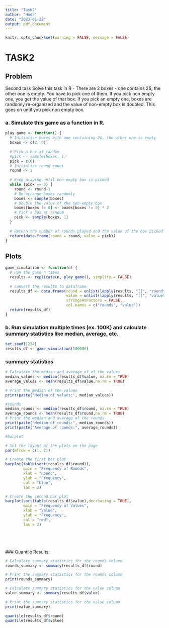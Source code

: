 ---
title: "Task2"
author: "Hoda"
date: "2023-01-22"
output: pdf_document
---

```{r setup, include=FALSE} 
knitr::opts_chunk$set(warning = FALSE, message = FALSE) 
```

# TASK2

## Problem

Second task Solve this task in R - There are 2 boxes - one contains 2$, the other one is empty. You have to pick one of them. If you pick non empty one, you get the value of that box. If you pick an empty one, boxes are randomly re-organized and the value of non-empty box is doubled. This goes on until you pick non empty box.


### a. Simulate this game as a function in R.



```{r echo=TRUE}
play_game <- function() {
  # Initialize boxes with one containing 2$, the other one is empty
  boxes <- c(2, 0)
  
  # Pick a box at random
  #pick <- sample(boxes, 1)
  pick = c(0)
  # Initialize round count
  round <- 1
  
  # Keep playing until non-empty box is picked
  while (pick == 0) {
    round <- round+1
    # Re-arrange boxes randomly
    boxes <- sample(boxes)
    # Double the value of the non-empty box
    boxes[boxes != 0] <- boxes[boxes != 0] * 2
    # Pick a box at random
    pick <- sample(boxes, 1)
  }
  
  # Return the number of rounds played and the value of the box picked in a dataframe
  return(data.frame(round = round, value = pick))
}
```

##  Plots


```{r echo=TRUE}
game_simulation <- function(n) {
  # Run the game n times
  results <- replicate(n, play_game(), simplify = FALSE)
  
  # convert the results to dataframe
  results_df <- data.frame(round = unlist(lapply(results, "[[", "round")), 
                           value = unlist(lapply(results, "[[", "value")),
                           stringsAsFactors = FALSE,
                           col.names = c("rounds", "value"))
  return(results_df)
}
```

### b. Run simulation multiple times (ex. 100K) and calculate summary statistics like median, average, etc.

```{r}
set.seed(1234)
results_df <- game_simulation(100000)

```

### summary statistics

```{r echo=TRUE}

# Calculate the median and average of of the values
median_values <- median(results_df$value, na.rm = TRUE)
average_values <- mean(results_df$value,na.rm = TRUE)

# Print the median of the values
print(paste("Median of values:", median_values))

#rounds
median_rounds <- median(results_df$round, na.rm = TRUE)
average_rounds <- mean(results_df$round,na.rm = TRUE)
# Print the median and average of the rounds
print(paste("Median of rounds:", median_rounds))
print(paste("Average of rounds:", average_rounds))

#barplot

# Set the layout of the plots on the page
par(mfrow = c(1, 2))

# Create the first bar plot
barplot(table(sort(results_df$round)), 
        main = "Frequency of Rounds",
        xlab = "Round",
        ylab = "Frequency",
        col = "blue",
        las = 2)

# Create the second bar plot
barplot(sort(table(results_df$value),decreasing = TRUE),
        main = "Frequency of Values",
        xlab = "Value",
        ylab = "Frequency",
        col = "red",
        las = 2)






```
 ### Quantile Results: 

```{r}
# Calculate summary statistics for the rounds column
rounds_summary <- summary(results_df$round)

# Print the summary statistics for the rounds column
print(rounds_summary)

# Calculate summary statistics for the value column
value_summary <- summary(results_df$value)

# Print the summary statistics for the value column
print(value_summary)

quantile(results_df$round)
quantile(results_df$value)
```



